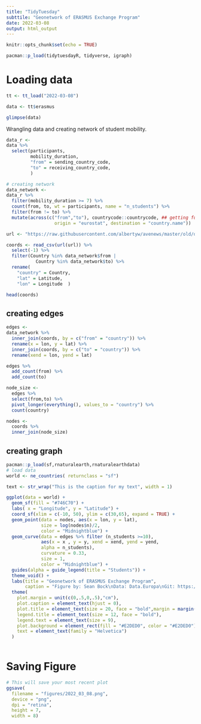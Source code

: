 ```yaml
---
title: "TidyTuesday"
subttile: "Geonetwork of ERASMUS Exchange Program"
date: 2022-03-08
output: html_output
---
```


```r

knitr::opts_chunk$set(echo = TRUE)

pacman::p_load(tidytuesdayR, tidyverse, igraph)

```

# Loading data

```r

tt <- tt_load("2022-03-08")

data <- tt$erasmus

glimpse(data)

```


Wrangling data and creating network of student mobility.
```r
data_r <-
data %>%
  select(participants,
         mobility_duration,
         "from" = sending_country_code,
         "to" = receiving_country_code,
         )

# creating network
data_network <-
data_r %>%
  filter(mobility_duration >= 7) %>%
  count(from, to, wt = participants, name = "n_students") %>%
  filter(from != to) %>%
  mutate(across(c("from","to"), countrycode::countrycode, ## getting full country names
                  origin = "eurostat", destination = "country.name"))

```


```r
url <- "https://raw.githubusercontent.com/albertyw/avenews/master/old/data/average-latitude-longitude-countries.csv"

coords <- read_csv(url(url)) %>%
  select(-1) %>%
  filter(Country %in% data_network$from |
           Country %in% data_network$to) %>%
  rename(
    "country" = Country,
    "lat" = Latitude,
    "lon" = Longitude  )

head(coords)
```

## creating edges 

```r
edges <-
data_network %>%
  inner_join(coords, by = c("from" = "country")) %>%
  rename(x = lon, y = lat) %>%
  inner_join(coords, by = c("to" = "country")) %>%
  rename(xend = lon, yend = lat)

edges %>% 
  add_count(from) %>%
  add_count(to)

node_size <-
  edges %>%
  select(from,to) %>%
  pivot_longer(everything(), values_to = "country") %>%
  count(country)

nodes <-
  coords %>%
  inner_join(node_size)

```

## creating graph

```r
pacman::p_load(sf,rnaturalearth,rnaturalearthdata)
# load data
world <- ne_countries( returnclass = "sf")

text <- str_wrap("This is the caption for my text", width = 1)

ggplot(data = world) +
  geom_sf(fill = "#746C70") +
  labs( x = "Longitude", y = "Latitude") +
  coord_sf(xlim = c(-10, 50), ylim = c(30,65), expand = TRUE) +
  geom_point(data = nodes, aes(x = lon, y = lat),
             size = log(nodes$n)/2,
             color = "Midnightblue") +
  geom_curve(data = edges %>% filter (n_students >=10), 
             aes(x = x , y = y, xend = xend, yend = yend,     
             alpha = n_students),
             curvature = 0.33,
             size = 1,
             color = "Midnightblue") +
  guides(alpha = guide_legend(title = "Students")) +
  theme_void() +
  labs(title = "Geonetwork of ERASMUS Exchange Program",
       caption = "Figure by: Sean Bock\nData: Data.Europa\nGit: https://github.com/Sdbock/tidytuesday") +
  theme(
    plot.margin = unit(c(0,.5,0,.5),"cm"),
    plot.caption = element_text(hjust = 0),
    plot.title = element_text(size = 20, face = "bold",margin = margin(b = 12.5)),
    legend.title = element_text(size = 12, face = "bold"),
    legend.text = element_text(size = 9),
    plot.background = element_rect(fill = "#E2DED0", color = "#E2DED0"),
    text = element_text(family = "Helvetica")
  ) 
  
```
# Saving Figure
```r

# This will save your most recent plot
ggsave(
  filename = "figures/2022_03_08.png",
  device = "png",
  dpi = "retina",
  height = 7,
  width = 8)

```
